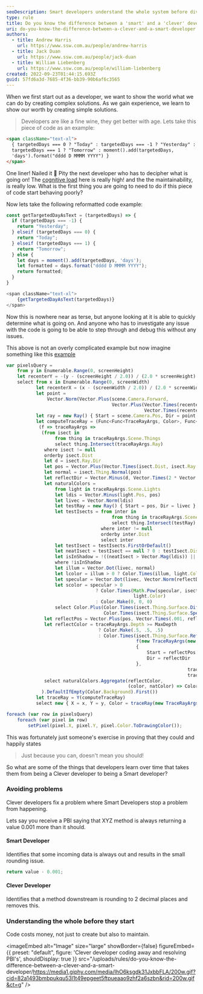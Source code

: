 ```yaml
---
seoDescription: Smart developers understand the whole system before diving into a problem, anticipating and addressing potential issues.
type: rule
title: Do you know the difference between a 'smart' and a 'clever' developer?
uri: do-you-know-the-difference-between-a-clever-and-a-smart-developer
authors:
  - title: Andrew Harris
    url: https://www.ssw.com.au/people/andrew-harris
  - title: Jack Duan
    url: https://www.ssw.com.au/people/jack-duan
  - title: William Liebenberg
    url: https://www.ssw.com.au/people/william-liebenberg
created: 2022-09-23T01:44:15.693Z
guid: 57fd6a3d-7685-4f36-bb39-90b6af6c3565
---
```


When we first start out as a developer, we want to show the world what we can do by creating complex solutions. As we gain experience, we learn to show our worth by creating simple solutions.

> Developers are like a fine wine, they get better with age.
Lets take this piece of code as an example:

```html
<span className="text-xl">
  { targetedDays === 0 ? "Today" : targetedDays === -1 ? "Yesterday" :
  targetedDays === 1 ? "Tomorrow" : moment().add(targetedDays,
  'days').format("dddd D MMMM YYYY") }
</span>
```

One liner! Nailed it 🥳 Pity the next developer who has to decipher what is going on! The [cognitive load](https://en.wikipedia.org/wiki/Cognitive_load) here is really high! and the the maintainability, is really low. What is the first thing you are going to need to do if this piece of code start behaving poorly?

Now lets take the following reformatted code example:

```js
const getTargetedDayAsText = (targetedDays) => {
  if (targetedDays === -1) {
    return "Yesterday";
  } elseif (targetedDays === 0) {
    return "Today";
  } elseif (targetedDays === 1) {
    return "Tomorrow";
  } else {
    let days = moment().add(targetedDays, 'days');
    let formatted = days.format("dddd D MMMM YYYY");
    return formatted;
  }
}

<span className="text-xl">
    {getTargetedDayAsText(targetedDays)}
</span>
```

Now this is nowhere near as terse, but anyone looking at it is able to quickly determine what is going on. And anyone who has to investigate any issue with the code is going to be able to step through and debug this without any issues.

This above is not an overly complicated example but now imagine something like this [example](https://learn.microsoft.com/en-us/archive/blogs/lukeh/taking-linq-to-objects-to-extremes-a-fully-linqified-raytracer)

```js
var pixelsQuery =
    from y in Enumerable.Range(0, screenHeight)
    let recenterY = -(y - (screenHeight / 2.0)) / (2.0 * screenHeight)
    select from x in Enumerable.Range(0, screenWidth)
           let recenterX = (x - (screenWidth / 2.0)) / (2.0 * screenWidth)
           let point =
               Vector.Norm(Vector.Plus(scene.Camera.Forward,
                                       Vector.Plus(Vector.Times(recenterX, scene.Camera.Right),
                                                   Vector.Times(recenterY, scene.Camera.Up))))
           let ray = new Ray() { Start = scene.Camera.Pos, Dir = point }
           let computeTraceRay = (Func<Func<TraceRayArgs, Color>, Func<TraceRayArgs, Color>>)
            (f => traceRayArgs =>
             (from isect in
                  from thing in traceRayArgs.Scene.Things
                  select thing.Intersect(traceRayArgs.Ray)
              where isect != null
              orderby isect.Dist
              let d = isect.Ray.Dir
              let pos = Vector.Plus(Vector.Times(isect.Dist, isect.Ray.Dir), isect.Ray.Start)
              let normal = isect.Thing.Normal(pos)
              let reflectDir = Vector.Minus(d, Vector.Times(2 * Vector.Dot(normal, d), normal))
              let naturalColors =
                  from light in traceRayArgs.Scene.Lights
                  let ldis = Vector.Minus(light.Pos, pos)
                  let livec = Vector.Norm(ldis)
                  let testRay = new Ray() { Start = pos, Dir = livec }
                  let testIsects = from inter in
                                       from thing in traceRayArgs.Scene.Things
                                       select thing.Intersect(testRay)
                                   where inter != null
                                   orderby inter.Dist
                                   select inter
                  let testIsect = testIsects.FirstOrDefault()
                  let neatIsect = testIsect == null ? 0 : testIsect.Dist
                  let isInShadow = !((neatIsect > Vector.Mag(ldis)) || (neatIsect == 0))
                  where !isInShadow
                  let illum = Vector.Dot(livec, normal)
                  let lcolor = illum > 0 ? Color.Times(illum, light.Color) : Color.Make(0, 0, 0)
                  let specular = Vector.Dot(livec, Vector.Norm(reflectDir))
                  let scolor = specular > 0
                                 ? Color.Times(Math.Pow(specular, isect.Thing.Surface.Roughness),
                                               light.Color)
                                 : Color.Make(0, 0, 0)
                  select Color.Plus(Color.Times(isect.Thing.Surface.Diffuse(pos), lcolor),
                                    Color.Times(isect.Thing.Surface.Specular(pos), scolor))
              let reflectPos = Vector.Plus(pos, Vector.Times(.001, reflectDir))
              let reflectColor = traceRayArgs.Depth >= MaxDepth
                                  ? Color.Make(.5, .5, .5)
                                  : Color.Times(isect.Thing.Surface.Reflect(reflectPos),
                                                f(new TraceRayArgs(new Ray()
                                                {
                                                    Start = reflectPos,
                                                    Dir = reflectDir
                                                },
                                                                   traceRayArgs.Scene,
                                                                   traceRayArgs.Depth + 1)))
              select naturalColors.Aggregate(reflectColor,
                                             (color, natColor) => Color.Plus(color, natColor))
             ).DefaultIfEmpty(Color.Background).First())
           let traceRay = Y(computeTraceRay)
           select new { X = x, Y = y, Color = traceRay(new TraceRayArgs(ray, scene, 0)) };

foreach (var row in pixelsQuery)
    foreach (var pixel in row)
        setPixel(pixel.X, pixel.Y, pixel.Color.ToDrawingColor());
```

This was fortunately just someone's exercise in proving that they could and happily states

> Just because you can, doesn't mean you should!

So what are some of the things that developers learn over time that takes them from being a Clever developer to being a Smart developer?

### Avoiding problems

Clever developers fix a problem where Smart Developers stop a problem from happening.

Lets say you receive a PBI saying that XYZ method is always returning a value 0.001 more than it should.

#### Smart Developer

Identifies that some incoming data is always out and results in the small rounding issue.

```js
return value - 0.001;
```

#### Clever Developer

Identifies that a method downstream is rounding to 2 decimal places and removes this.

### Understanding the whole before they start

Code costs money, not just to create but also to maintain.


<imageEmbed
  alt="Image"
  size="large"
  showBorder={false}
  figureEmbed={{
    preset: "default",
    figure: 'Clever developer coding away and resolving PBI\'s',
    shouldDisplay: true
  }}
  src="/uploads/rules/do-you-know-the-difference-between-a-clever-and-a-smart-developer/https://media1.giphy.com/media/IhO6ksgdk31JxbbFLA/200w.gif?cid=82a1493bmbpukqu53l1t49epgeet5ftpueaao9zhf2a6szbn&rid=200w.gif&ct=g"
/>